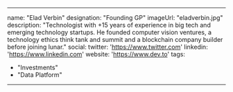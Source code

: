---

name: "Elad Verbin"
designation: "Founding GP"
imageUrl: "eladverbin.jpg"
description: "Technologist with +15 years of experience in big tech and emerging technology startups. He founded computer vision ventures, a technology ethics think tank and summit and a blockchain company builder before joining lunar."
social:
    twitter: 'https://www.twitter.com'
    linkedin: 'https://www.linkedin.com'
    website: 'https://www.dev.to'
tags: 
- "Investments"
- "Data Platform"
---